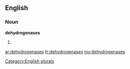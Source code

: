 ==English==

===Noun===
'''dehydrogenases'''

# {{plural of|[[dehydrogenase]]}}

[[Category:English plurals]]

[[ar:dehydrogenases]]
[[fr:dehydrogenases]]
[[my:dehydrogenases]]